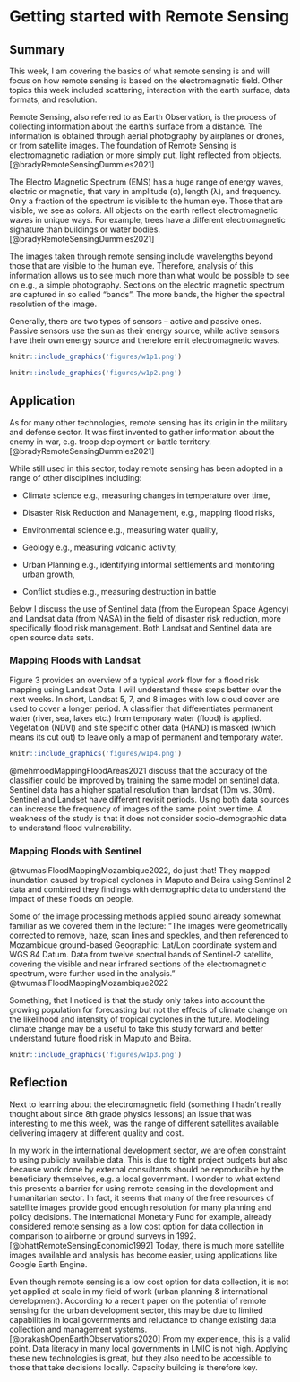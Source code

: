 # Getting started with Remote Sensing

## Summary

This week, I am covering the basics of what remote sensing is and will focus on how remote sensing is based on the electromagnetic field. Other topics this week included scattering, interaction with the earth surface, data formats, and resolution.

Remote Sensing, also referred to as Earth Observation, is the process of collecting information about the earth's surface from a distance. The information is obtained through aerial photography by airplanes or drones, or from satellite images. The foundation of Remote Sensing is electromagnetic radiation or more simply put, light reflected from objects. [@bradyRemoteSensingDummies2021]

The Electro Magnetic Spectrum (EMS) has a huge range of energy waves, electric or magnetic, that vary in amplitude (α), length (λ), and frequency. Only a fraction of the spectrum is visible to the human eye. Those that are visible, we see as colors. All objects on the earth reflect electromagnetic waves in unique ways. For example, trees have a different electromagnetic signature than buildings or water bodies.[@bradyRemoteSensingDummies2021]

The images taken through remote sensing include wavelengths beyond those that are visible to the human eye. Therefore, analysis of this information allows us to see much more than what would be possible to see on e.g., a simple photography. Sections on the electric magnetic spectrum are captured in so called "bands". The more bands, the higher the spectral resolution of the image.

Generally, there are two types of sensors -- active and passive ones. Passive sensors use the sun as their energy source, while active sensors have their own energy source and therefore emit electromagnetic waves.

```r
knitr::include_graphics('figures/w1p1.png')
```

```r
knitr::include_graphics('figures/w1p2.png')
```

## Application

As for many other technologies, remote sensing has its origin in the military and defense sector. It was first invented to gather information about the enemy in war, e.g. troop deployment or battle territory. [@bradyRemoteSensingDummies2021]

While still used in this sector, today remote sensing has been adopted in a range of other disciplines including:

-   Climate science e.g., measuring changes in temperature over time,

-   Disaster Risk Reduction and Management, e.g., mapping flood risks,

-   Environmental science e.g., measuring water quality,

-   Geology e.g., measuring volcanic activity,

-   Urban Planning e.g., identifying informal settlements and monitoring urban growth,

-   Conflict studies e.g., measuring destruction in battle

Below I discuss the use of Sentinel data (from the European Space Agency) and Landsat data (from NASA) in the field of disaster risk reduction, more specifically flood risk management. Both Landsat and Sentinel data are open source data sets.

### Mapping Floods with Landsat

Figure 3 provides an overview of a typical work flow for a flood risk mapping using Landsat Data. I will understand these steps better over the next weeks. In short, Landsat 5, 7, and 8 images with low cloud cover are used to cover a longer period. A classifier that differentiates permanent water (river, sea, lakes etc.) from temporary water (flood) is applied. Vegetation (NDVI) and site specific other data (HAND) is masked (which means its cut out) to leave only a map of permanent and temporary water.

```r
knitr::include_graphics('figures/w1p4.png')
```

@mehmoodMappingFloodAreas2021 discuss that the accuracy of the classifier could be improved by training the same model on sentinel data. Sentinel data has a higher spatial resolution than landsat (10m vs. 30m). Sentinel and Landset have different revisit periods. Using both data sources can increase the frequency of images of the same point over time. A weakness of the study is that it does not consider socio-demographic data to understand flood vulnerability.

### Mapping Floods with Sentinel

@twumasiFloodMappingMozambique2022, do just that! They mapped inundation caused by tropical cyclones in Maputo and Beira using Sentinel 2 data and combined they findings with demographic data to understand the impact of these floods on people.

Some of the image processing methods applied sound already somewhat familiar as we covered them in the lecture: "The images were geometrically corrected to remove, haze, scan lines and speckles, and then referenced to Mozambique ground-based Geographic: Lat/Lon coordinate system and WGS 84 Datum. Data from twelve spectral bands of Sentinel-2 satellite, covering the visible and near infrared sections of the electromagnetic spectrum, were further used in the analysis." @twumasiFloodMappingMozambique2022

Something, that I noticed is that the study only takes into account the growing population for forecasting but not the effects of climate change on the likelihood and intensity of tropical cyclones in the future. Modeling climate change may be a useful to take this study forward and better understand future flood risk in Maputo and Beira.

```r
knitr::include_graphics('figures/w1p3.png')
```

## Reflection

Next to learning about the electromagnetic field (something I hadn't really thought about since 8th grade physics lessons) an issue that was interesting to me this week, was the range of different satellites available delivering imagery at different quality and cost.

In my work in the international development sector, we are often constraint to using publicly available data. This is due to tight project budgets but also because work done by external consultants should be reproducible by the beneficiary themselves, e.g. a local government. I wonder to what extend this presents a barrier for using remote sensing in the development and humanitarian sector. In fact, it seems that many of the free resources of satellite images provide good enough resolution for many planning and policy decisions. The International Monetary Fund for example, already considered remote sensing as a low cost option for data collection in comparison to airborne or ground surveys in 1992. [@bhattRemoteSensingEconomic1992] Today, there is much more satellite images available and analysis has become easier, using applications like Google Earth Engine.

Even though remote sensing is a low cost option for data collection, it is not yet applied at scale in my field of work (urban planning & international development). According to a recent paper on the potential of remote sensing for the urban development sector, this may be due to limited capabilities in local governments and reluctance to change existing data collection and management systems. [@prakashOpenEarthObservations2020] From my experience, this is a valid point. Data literacy in many local governments in LMIC is not high. Applying these new technologies is great, but they also need to be accessible to those that take decisions locally. Capacity building is therefore key.
